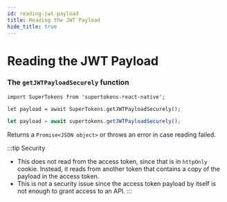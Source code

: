 ```yaml
---
id: reading-jwt-payload
title: Reading the JWT Payload
hide_title: true
---
```



# Reading the JWT Payload

### The ```getJWTPayloadSecurely``` function

<NpmOrScriptTabs>
<TabItem value="npm">

```tsx
import SuperTokens from 'supertokens-react-native';

let payload = await SuperTokens.getJWTPayloadSecurely();
```

</TabItem>
<TabItem value="script">

```jsx
let payload = await supertokens.getJWTPayloadSecurely();
```

</TabItem>
</NpmOrScriptTabs>

Returns a ```Promise<JSON object>``` or throws an error in case reading failed.

:::tip Security
- This does not read from the access token, since that is in `httpOnly` cookie. Instead, it reads from another token that contains a copy of the payload in the access token.
- This is not a security issue since the access token payload by itself is not enough to grant access to an API.
:::
